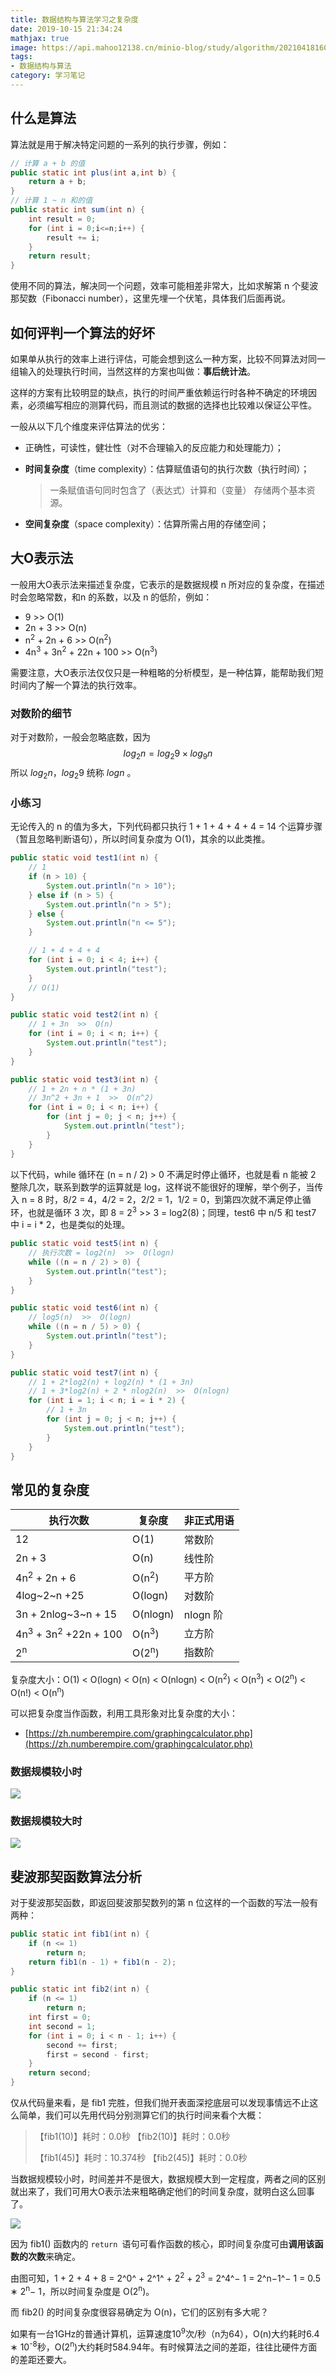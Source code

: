 ```yaml
---
title: 数据结构与算法学习之复杂度
date: 2019-10-15 21:34:24
mathjax: true
image: https://api.mahoo12138.cn/minio-blog/study/algorithm/20210418160102.png
tags: 
- 数据结构与算法
category: 学习笔记
---
```


## 什么是算法

算法就是用于解决特定问题的一系列的执行步骤，例如：

```java
// 计算 a + b 的值
public static int plus(int a,int b) {
    return a + b;
}
// 计算 1 ~ n 和的值
public static int sum(int n) {
    int result = 0;
    for (int i = 0;i<=n;i++) {
        result += i;
    }
    return result;
}
```

使用不同的算法，解决同一个问题，效率可能相差非常大，比如求解第 n 个斐波那契数（Fibonacci number），这里先埋一个伏笔，具体我们后面再说。

## 如何评判一个算法的好坏

如果单从执行的效率上进行评估，可能会想到这么一种方案，比较不同算法对同一组输入的处理执行时间，当然这样的方案也叫做：**事后统计法**。

这样的方案有比较明显的缺点，执行的时间严重依赖运行时各种不确定的环境因素，必须编写相应的测算代码，而且测试的数据的选择也比较难以保证公平性。

一般从以下几个维度来评估算法的优劣：

+ 正确性，可读性，健壮性（对不合理输入的反应能力和处理能力）；

+ **时间复杂度**（time complexity）：估算赋值语句的执行次数（执行时间）；

  > 一条赋值语句同时包含了（表达式）计算和（变量） 存储两个基本资源。

+ **空间复杂度**（space complexity）：估算所需占用的存储空间；

## 大O表示法

一般用大O表示法来描述复杂度，它表示的是数据规模 n 所对应的复杂度，在描述时会忽略常数，和n 的系数，以及 n 的低阶，例如：

+ 9     >>	O(1)
+ 2n + 3      >>      O(n)
+ n<sup>2</sup> + 2n + 6     >>     O(n<sup>2</sup>)
+ 4n<sup>3</sup> + 3n<sup>2</sup> + 22n + 100    >>    O(n<sup>3</sup>)

需要注意，大O表示法仅仅只是一种粗略的分析模型，是一种估算，能帮助我们短时间内了解一个算法的执行效率。

### 对数阶的细节

对于对数阶，一般会忽略底数，因为
$$
log_{2}{n} = log_{2}{9} \times log_{9}{n}
$$
所以 $log_{2}{n}$，$log_{2}{9}$ 统称 $log{n}$ 。

### 小练习

无论传入的 n 的值为多大，下列代码都只执行 1 + 1 + 4 + 4 + 4 = 14 个运算步骤（暂且忽略判断语句），所以时间复杂度为 O(1)，其余的以此类推。

```java
public static void test1(int n) {
    // 1
    if (n > 10) { 
        System.out.println("n > 10");
    } else if (n > 5) { 
        System.out.println("n > 5");
    } else {
        System.out.println("n <= 5"); 
    }

    // 1 + 4 + 4 + 4
    for (int i = 0; i < 4; i++) {
        System.out.println("test");
    }
    // O(1)
}

public static void test2(int n) {
    // 1 + 3n  >>  O(n)
    for (int i = 0; i < n; i++) {
        System.out.println("test");
    }
}

public static void test3(int n) {
    // 1 + 2n + n * (1 + 3n)
    // 3n^2 + 3n + 1  >>  O(n^2)
    for (int i = 0; i < n; i++) {
        for (int j = 0; j < n; j++) {
            System.out.println("test");
        }
    }
}
```

以下代码，while 循环在 (n = n / 2) > 0 不满足时停止循环，也就是看 n 能被 2 整除几次，联系到数学的运算就是 log，这样说不能很好的理解，举个例子，当传入 n = 8 时，8/2 = 4，4/2 = 2，2/2 = 1，1/2 = 0，到第四次就不满足停止循环，也就是循环 3 次，即 8 = 2<sup>3</sup>  >>  3 = log2(8)；同理，test6 中 n/5 和 test7 中 i = i * 2，也是类似的处理。

```java
public static void test5(int n) {
    // 执行次数 = log2(n)  >>  O(logn)
    while ((n = n / 2) > 0) {
        System.out.println("test");
    }
}

public static void test6(int n) {
    // log5(n)  >>  O(logn)
    while ((n = n / 5) > 0) {
        System.out.println("test");
    }
}

public static void test7(int n) {
    // 1 + 2*log2(n) + log2(n) * (1 + 3n)
    // 1 + 3*log2(n) + 2 * nlog2(n)  >>  O(nlogn)
    for (int i = 1; i < n; i = i * 2) {
        // 1 + 3n
        for (int j = 0; j < n; j++) {
            System.out.println("test");
        }
    }
}
```

## 常见的复杂度

| 执行次数                                   | 复杂度           | 非正式用语 |
| ------------------------------------------ | ---------------- | ---------- |
| 12                                         | O(1)             | 常数阶     |
| 2n + 3                                     | O(n)             | 线性阶     |
| 4n<sup>2</sup> + 2n + 6                    | O(n<sup>2</sup>) | 平方阶     |
| 4log~2~n +25                               | O(logn)          | 对数阶     |
| 3n + 2nlog~3~n + 15                        | O(nlogn)         | nlogn 阶   |
| 4n<sup>3</sup> + 3n<sup>2</sup> +22n + 100 | O(n<sup>3</sup>) | 立方阶     |
| 2<sup>n</sup>                              | O(2<sup>n</sup>) | 指数阶     |

复杂度大小：O(1)  <  O(logn)  <   O(n)  <  O(nlogn)   <   O(n<sup>2</sup>)   <   O(n<sup>3</sup>)   <   O(2<sup>n</sup>)   <   O(n!)   <   O(n<sup>n</sup>)

可以把复杂度当作函数，利用工具形象对比复杂度的大小：

+ [https://zh.numberempire.com/graphingcalculator.php](https://zh.numberempire.com/graphingcalculator.php)

### 数据规模较小时

![](https://api.mahoo12138.cn/minio-blog/study/algorithm/20210418160156.png)

### 数据规模较大时

![](https://api.mahoo12138.cn/minio-blog/study/algorithm/20210418160204.png)

## 斐波那契函数算法分析

对于斐波那契函数，即返回斐波那契数列的第 n 位这样的一个函数的写法一般有两种：

```java
public static int fib1(int n) {
    if (n <= 1)
        return n;
    return fib1(n - 1) + fib1(n - 2);
}

public static int fib2(int n) {
    if (n <= 1)
        return n;
    int first = 0;
    int second = 1;
    for (int i = 0; i < n - 1; i++) {
        second += first;
        first = second - first;
    }
    return second;
}
```

仅从代码量来看，是 fib1 完胜，但我们抛开表面深挖底层可以发现事情远不止这么简单，我们可以先用代码分别测算它们的执行时间来看个大概：

> 【fib1(10)】耗时：0.0秒			   【fib2(10)】耗时：0.0秒
> 
> 【fib1(45)】耗时：10.374秒		【fib2(45)】耗时：0.0秒

当数据规模较小时，时间差并不是很大，数据规模大到一定程度，两者之间的区别就出来了，我们可用大O表示法来粗略确定他们的时间复杂度，就明白这么回事了。

![](https://api.mahoo12138.cn/minio-blog/study/algorithm/20210418160209.png)

因为 fib1() 函数内的 `return `语句可看作函数的核心，即时间复杂度可由**调用该函数的次数**来确定。

由图可知，1 + 2 + 4 + 8 = 2^0^ + 2^1^ + 2<sup>2</sup> + 2<sup>3</sup> = 2^4^− 1 = 2^n−1^− 1 = 0.5 ∗ 2<sup>n</sup>− 1，所以时间复杂度是 O(2<sup>n</sup>)。

而 fib2() 的时间复杂度很容易确定为 O(n)，它们的区别有多大呢？

如果有一台1GHz的普通计算机，运算速度10<sup>9</sup>次/秒（n为64），O(n)大约耗时6.4 ∗ 10<sup>-8</sup>秒，O(2<sup>n</sup>)大约耗时584.94年。有时候算法之间的差距，往往比硬件方面的差距还要大。

